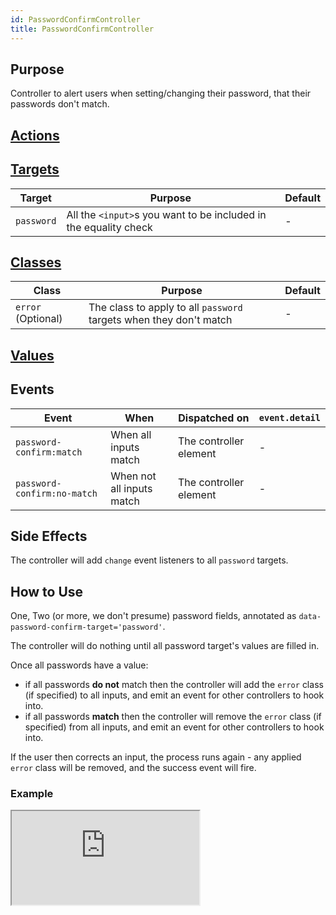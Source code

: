 ```yaml
---
id: PasswordConfirmController
title: PasswordConfirmController
---
```




## Purpose

Controller to alert users when setting/changing their password, that their passwords don't match.


## [Actions](https://stimulus.hotwire.dev/reference/actions)
<NoActions/>

## [Targets](https://stimulus.hotwire.dev/reference/targets)

| Target | Purpose | Default |
| --- | --- | --- |
| `password` | All the `<input>`s you want to be included in the equality check  | - |

## [Classes](https://stimulus.hotwire.dev/reference/classes)

| Class | Purpose | Default |
| --- | --- | --- |
| `error` (Optional) | The class to apply to all `password` targets when they don't match  | - |

## [Values](https://stimulus.hotwire.dev/reference/values)
<NoValues/>

## Events

| Event | When | Dispatched on | `event.detail` |
| --- | --- | --- | --- |
| `password-confirm:match` | When all inputs match  | The controller element | - |
| `password-confirm:no-match` | When not all inputs match  | The controller element | - |

## Side Effects

The controller will add `change` event listeners to all `password` targets.



## How to Use

One, Two (or more, we don't presume) password fields, annotated as `data-password-confirm-target='password'`.

The controller will do nothing until all password target's values are filled in.

Once all passwords have a value:

- if all passwords **do not** match then the controller will add the `error` class (if specified) to all inputs, and emit an event for other controllers to hook into.
- if all passwords **match** then the controller will remove the `error` class (if specified) from all inputs, and emit an event for other controllers to hook into.

If the user then corrects an input, the process runs again - any applied `error` class will be removed, and the success event will fire.

### Example


<iframe
  src="https:///stimulus-library.netlify.appcontrollers/password_confirm_controller.html"
  style={{width: "100%", height: "500px", border: "0", borderRadius: "4px", overflow: "hidden"}}
  sandbox="allow-forms allow-modals allow-popups allow-presentation allow-same-origin allow-scripts"
/>